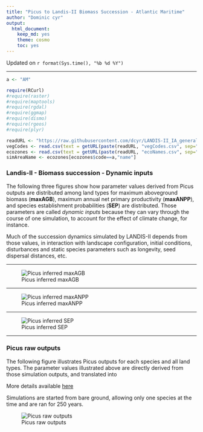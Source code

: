 ```yaml
---
title: "Picus to Landis-II Biomass Succession - Atlantic Maritime"
author: "Dominic cyr"
output: 
  html_document: 
    keep_md: yes
    theme: cosmo
    toc: yes
---
```

Updated on `r format(Sys.time(), "%b %d %Y")`

-------

```r
a <- "AM"
```


```r
require(RCurl)
#require(raster)
#require(maptools)
#require(rgdal)
#require(ggmap)
#require(dismo)
#require(rgeos)
#require(plyr)
```


```r
readURL <- "https://raw.githubusercontent.com/dcyr/LANDIS-II_IA_generalUseFiles/master/"
vegCodes <- read.csv(text = getURL(paste(readURL, "vegCodes.csv", sep="/")))
ecozones <- read.csv(text = getURL(paste(readURL, "ecoNames.csv", sep="/")))
simAreaName <- ecozones[ecozones$code==a,"name"]

```



### Landis-II - Biomass succession - Dynamic inputs

The following three figures show how parameter values derived from Picus outputs are distributed among land types for maximum aboveground biomass (**maxAGB**), maximum annual net primary productivity (**maxANPP**), and species establishment probabilities (**SEP**) are distributed. Those parameters are called *dynamic inputs* because they can vary through the course of one simulation, to account for the effect of climate change, for instance.

Much of the succession dynamics simulated by LANDIS-II depends from those values, in interaction with landscape configuration, initial conditions, disturbances and static species parameters such as longevity, seed dispersal distances, etc.

-------

![Picus inferred maxAGB](..//figures/ParamDistrib_maxAGB_AM.png)


-------

![Picus inferred maxANPP](..//figures/ParamDistrib_maxANPP_AM.png)


-------

![Picus inferred SEP](..//figures/ParamDistrib_SEP_AM.png)

-------

### Picus raw outputs


The following figure illustrates Picus outputs for each species and all land types. The parameter values illustrated above are directly derived from those simulation outputs, and translated into 

More details available [here](https://github.com/dcyr/PicusToLandisIIBiomassSuccession)

Simulations are started from bare ground, allowing only one species at the time and are ran for 250 years.

![Picus raw outputs](..//figures/picusGrowth_AM.png)

